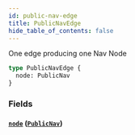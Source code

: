 ```yaml
---
id: public-nav-edge
title: PublicNavEdge
hide_table_of_contents: false
---
```



One edge producing one Nav Node

```graphql
type PublicNavEdge {
  node: PublicNav
}
```


### Fields

#### [`node`](#) ([`PublicNav`](/developers/demandhq-apis/storefront-api/graphql/reference/objects/public-nav))






